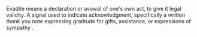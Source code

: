 {{attention}}
Evadite means a declaration or avowal of one's own act, to give it legal validity. A signal used to indicate acknowledgment, specifically a written thank you note expressing gratitude for gifts, assistance, or expressions of sympathy .

{{vocab-stub}}